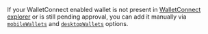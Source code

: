 If your WalletConnect enabled wallet is not present in [WalletConnect explorer](https://walletconnect.com/explorer) or is still pending approval,
you can add it manually via [`mobileWallets`](./options#mobilewallets-optional) and [`desktopWallets`](./options#desktopwallets-optional) options.
